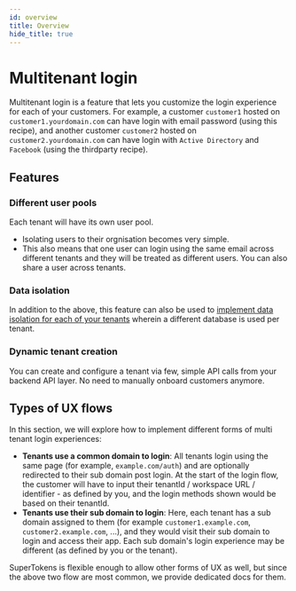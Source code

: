 ```yaml
---
id: overview
title: Overview
hide_title: true
---
```




<MultiTenancyPaidBanner />

# Multitenant login

Multitenant login is a feature that lets you customize the login experience for each of your customers. For example, a customer `customer1` hosted on `customer1.yourdomain.com` can have login with email password (using this recipe), and another customer `customer2` hosted on `customer2.yourdomain.com` can have login with `Active Directory` and `Facebook` (using the thirdparty recipe).

## Features

### Different user pools
Each tenant will have its own user pool.
- Isolating users to their orgnisation becomes very simple.
- This also means that one user can login using the same email across different tenants and they will be treated as different users. You can also share a user across tenants.

### Data isolation
In addition to the above, this feature can also be used to [implement data isolation for each of your tenants](./new-tenant-config#providing-additional-configuration-per-tenant) wherein a different database is used per tenant.

### Dynamic tenant creation
You can create and configure a tenant via few, simple API calls from your backend API layer. No need to manually onboard customers anymore.

## Types of UX flows

In this section, we will explore how to implement different forms of multi tenant login experiences:
- **Tenants use a common domain to login**: All tenants login using the same page (for example, `example.com/auth`) and are optionally redirected to their sub domain post login. At the start of the login flow, the customer will have to input their tenantId / workspace URL / identifier - as defined by you, and the login methods shown would be based on their tenantId.
- **Tenants use their sub domain to login**: Here, each tenant has a sub domain assigned to them (for example `customer1.example.com`, `customer2.example.com`, ...), and they would visit their sub domain to login and access their app. Each sub domain's login experience may be different (as defined by you or the tenant).

SuperTokens is flexible enough to allow other forms of UX as well, but since the above two flow are most common, we provide dedicated docs for them.